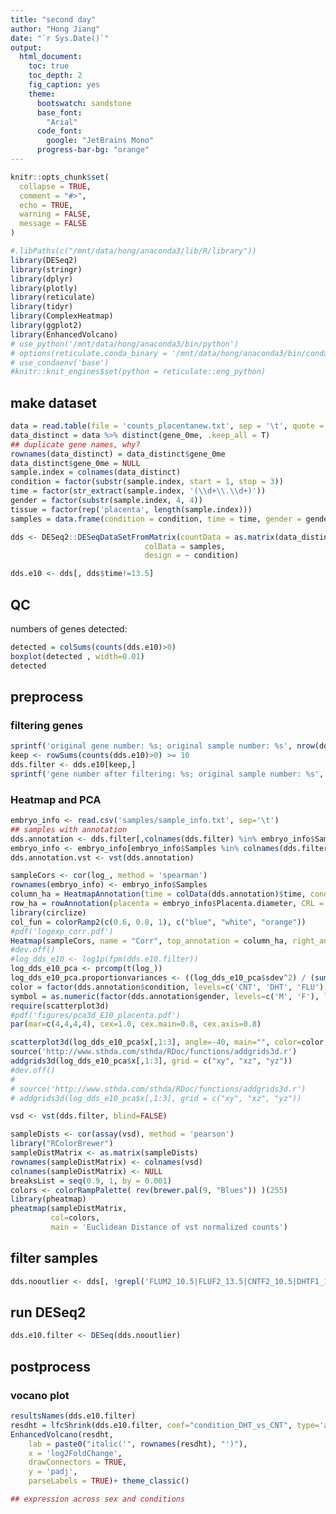 ```yaml
---
title: "second day"
author: "Hong Jiang"
date: "`r Sys.Date()`"
output:
  html_document:
    toc: true
    toc_depth: 2
    fig_caption: yes
    theme:
      bootswatch: sandstone
      base_font:
        "Arial"
      code_font:
        google: "JetBrains Mono"
      progress-bar-bg: "orange"
---
```


```r
knitr::opts_chunk$set(
  collapse = TRUE,
  comment = "#>",
  echo = TRUE,
  warning = FALSE,
  message = FALSE
)
```
```r
#.libPaths(c("/mnt/data/hong/anaconda3/lib/R/library"))
library(DESeq2)
library(stringr)
library(dplyr)
library(plotly)
library(reticulate)
library(tidyr)
library(ComplexHeatmap)
library(ggplot2)
library(EnhancedVolcano)
# use_python('/mnt/data/hong/anaconda3/bin/python')
# options(reticulate.conda_binary = '/mnt/data/hong/anaconda3/bin/conda')
# use_condaenv('base')
#knitr::knit_engines$set(python = reticulate::eng_python)
```
## make dataset
```r
data = read.table(file = 'counts_placentanew.txt', sep = '\t', quote = "", header = T)
data_distinct = data %>% distinct(gene_0me, .keep_all = T)
## duplicate gene names, why?
rownames(data_distinct) = data_distinct$gene_0me
data_distinct$gene_0me = NULL
sample.index = colnames(data_distinct)
condition = factor(substr(sample.index, start = 1, stop = 3))
time = factor(str_extract(sample.index, '(\\d+\\.\\d+)'))
gender = factor(substr(sample.index, 4, 4))
tissue = factor(rep('placenta', length(sample.index)))
samples = data.frame(condition = condition, time = time, gender = gender, sample = sample.index, row.names = sample.index, tissue=tissue)

dds <- DESeq2::DESeqDataSetFromMatrix(countData = as.matrix(data_distinct),
                              colData = samples,
                              design = ~ condition)

dds.e10 <- dds[, dds$time!=13.5]
```
## QC
numbers of genes detected:
```r
detected = colSums(counts(dds.e10)>0)
boxplot(detected , width=0.01)
detected
```
## preprocess
### filtering genes
```r
sprintf('original gene number: %s; original sample number: %s', nrow(dds.e10), ncol(dds.e10))
keep <- rowSums(counts(dds.e10)>0) >= 10
dds.filter <- dds.e10[keep,]
sprintf('gene number after filtering: %s; original sample number: %s', nrow(dds.filter), ncol(dds.filter))
```


### Heatmap and PCA
```r
embryo_info <- read.csv('samples/sample_info.txt', sep='\t')
## samples with annotation
dds.annotation <- dds.filter[,colnames(dds.filter) %in% embryo_info$Samples]
embryo_info <- embryo_info[embryo_info$Samples %in% colnames(dds.filter),]
dds.annotation.vst <- vst(dds.annotation)

sampleCors <- cor(log_, method = 'spearman')
rownames(embryo_info) <- embryo_info$Samples
column_ha = HeatmapAnnotation(time = colData(dds.annotation)$time, condition = colData(dds.annotation)$condition)
row_ha = rowAnnotation(placenta = embryo_info$Placenta.diameter, CRL = embryo_info$CRL, embryo = embryo_info$Embryo)
library(circlize)
col_fun = colorRamp2(c(0.6, 0.8, 1), c("blue", "white", "orange"))
#pdf('logexp_corr.pdf')
Heatmap(sampleCors, name = "Corr", top_annotation = column_ha, right_annotation = row_ha, cluster_rows = T, cluster_columns = T, col=col_fun)
#dev.off()
#log_dds_e10 <- log1p(fpm(dds.e10.filter))
log_dds_e10_pca <- prcomp(t(log_))
log_dds_e10_pca.proportionvariances <- ((log_dds_e10_pca$sdev^2) / (sum(log_dds_e10_pca$sdev^2)))*100
color = factor(dds.annotation$condition, levels=c('CNT', 'DHT', 'FLU'), labels=c('black', '#00B3B3', '#9DFFFF'))
symbol = as.numeric(factor(dds.annotation$gender, levels=c('M', 'F'), labels=c(21, 22)))
require(scatterplot3d)
#pdf('figures/pca3d_E10_placenta.pdf')
par(mar=c(4,4,4,4), cex=1.0, cex.main=0.8, cex.axis=0.8)

scatterplot3d(log_dds_e10_pca$x[,1:3], angle=-40, main="", color=color, pch=symbol, xlab=paste("PC1, ", round(log_dds_e10_pca.proportionvariances[1], 2), "%"), ylab=paste("PC2, ", round(log_dds_e10_pca.proportionvariances[2], 2), "%"), zlab=paste("PC3, ", round(log_dds_e10_pca.proportionvariances[3], 2), "%"), grid=FALSE, box=FALSE, ylim = c(-40, 60), lwd=.5)
source('http://www.sthda.com/sthda/RDoc/functions/addgrids3d.r')
addgrids3d(log_dds_e10_pca$x[,1:3], grid = c("xy", "xz", "yz"))
#dev.off()
# 
# source('http://www.sthda.com/sthda/RDoc/functions/addgrids3d.r')
# addgrids3d(log_dds_e10_pca$x[,1:3], grid = c("xy", "xz", "yz"))

vsd <- vst(dds.filter, blind=FALSE)

sampleDists <- cor(assay(vsd), method = 'pearson')
library("RColorBrewer")
sampleDistMatrix <- as.matrix(sampleDists)
rownames(sampleDistMatrix) <- colnames(vsd)
colnames(sampleDistMatrix) <- NULL
breaksList = seq(0.9, 1, by = 0.001)
colors <- colorRampPalette( rev(brewer.pal(9, "Blues")) )(255)
library(pheatmap)
pheatmap(sampleDistMatrix,
         col=colors,
         main = 'Euclidean Distance of vst normalized counts')
```
## filter samples
```r
dds.nooutlier <- dds[, !grepl('FLUM2_10.5|FLUF2_13.5|CNTF2_10.5|DHTF1_10.5',colnames(dds.e10))]
```
## run DESeq2
```r
dds.e10.filter <- DESeq(dds.nooutlier)
```
## postprocess
### vocano plot
```r
resultsNames(dds.e10.filter)
resdht = lfcShrink(dds.e10.filter, coef="condition_DHT_vs_CNT", type='apeglm')
EnhancedVolcano(resdht,
    lab = paste0("italic('", rownames(resdht), "')"),
    x = 'log2FoldChange',
    drawConnectors = TRUE,
    y = 'padj',
    parseLabels = TRUE)+ theme_classic()

## expression across sex and conditions
```

